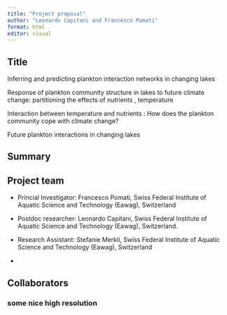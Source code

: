 ```yaml
---
title: "Project proposal"
author: "Leonardo Capitani and Francesco Pomati"
format: html
editor: visual
---
```


## Title 

Inferring and predicting plankton interaction networks in changing lakes

Response of plankton community structure in lakes to future climate change: partitioning the effects of nutrients , temperature

Interaction between temperature and nutrients : How does the plankton community cope with climate change?

Future plankton interactions in changing lakes

## Summary

## Project team 

-   Princial Investigator: Francesco Pomati, Swiss Federal Institute of Aquatic Science and Technology (Eawag), Switzerland

-   Postdoc researcher: Leonardo Capitani, Swiss Federal Institute of Aquatic Science and Technology (Eawag), Switzerland.

-   Research Assistant: Stefanie Merkli, Swiss Federal Institute of Aquatic Science and Technology (Eawag), Switzerland

-   

## Collaborators

### some nice high resolution 
